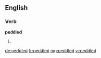 ==English==

===Verb===
'''peddled'''

# {{past of|[[peddle]]}}

[[de:peddled]]
[[fr:peddled]]
[[mg:peddled]]
[[vi:peddled]]